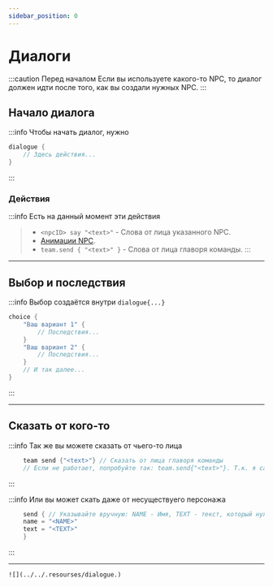```yaml
---
sidebar_position: 0
---
```


# Диалоги

:::caution Перед началом
Если вы используете какого-то NPC, то диалог должен идти после того, как вы создали нужных NPC.
:::
## Начало диалога

:::info Чтобы начать диалог, нужно
```kts
dialogue {
    // Здесь действия...
}
```
:::

### Действия

:::info Есть на данный момент эти действия
> - `<npcID> say "<text>"` - Слова от лица указанного NPC.
> - [Анимации NPC](../NPCs/actions-npc).
> - `team.send { "<text>" }` - Слова от лица главоря команды.
:::

---

## Выбор и последствия

:::info Выбор создаётся внутри `dialogue{...}`
```kts
choice {
    "Ваш вариант 1" {
        // Последствия...
    }
    "Ваш вариант 2" {
        // Последствия...
    }
    // И так далее...
}
```
:::

---

## Сказать от кого-то

:::info Так же вы можете сказать от чьего-то лица

```kts
    team send {"<text>"} // Сказать от лица главоря команды
    // Если не работает, попробуйте так: team.send{"<text>"}. Т.к. я сам не уверен и не проверял
```
:::

:::info Или вы может скать даже от несуществуего персонажа

```kts
    send { // Указывайте вручную: NAME - Имя, TEXT - текст, который нужно показать
	name = "<NAME>"
	text = "<TEXT>"
    }
```
:::

---
`![](../../.resourses/dialogue.)`